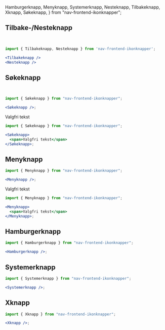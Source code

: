   Hamburgerknapp,
  Menyknapp,
  Systemerknapp,
  Nesteknapp,
  Tilbakeknapp,
  Xknapp,
  Søkeknapp,
} from "nav-frontend-ikonknapper";

## Tilbake-/Nesteknapp

<Example>
  <Tilbakeknapp />
  &nbsp;
  <Nesteknapp />
</Example>

```jsx
import { Tilbakeknapp, Nesteknapp } from 'nav-frontend-ikonknapper';

<Tilbakeknapp />
<Nesteknapp />
```

## Søkeknapp

<Example>
  <Søkeknapp />
  &nbsp;
</Example>

```jsx
import { Søkeknapp } from "nav-frontend-ikonknapper";

<Søkeknapp />;
```

<Example>
  <Søkeknapp>
    <span>Valgfri tekst</span>
  </Søkeknapp>
</Example>

```jsx
import { Søkeknapp } from "nav-frontend-ikonknapper";

<Søkeknapp>
  <span>Valgfri tekst</span>
</Søkeknapp>;
```

## Menyknapp

<Example>
  <Menyknapp />
</Example>

```jsx
import { Menyknapp } from "nav-frontend-ikonknapper";

<Menyknapp />;
```

<Example>
  <Menyknapp>
    <span>Valgfri tekst</span>
  </Menyknapp>
</Example>

```jsx
import { Menyknapp } from "nav-frontend-ikonknapper";

<Menyknapp>
  <span>Valgfri tekst</span>
</Menyknapp>;
```

## Hamburgerknapp

<Example>
  <Hamburgerknapp />
</Example>

```jsx
import { Hamburgerknapp } from "nav-frontend-ikonknapper";

<Hamburgerknapp />;
```

## Systemerknapp

<Example>
  <Systemerknapp />
</Example>

```jsx
import { Systemerknapp } from "nav-frontend-ikonknapper";

<Systemerknapp />;
```

## Xknapp

<Example>
  <Xknapp />
</Example>

```jsx
import { Xknapp } from "nav-frontend-ikonknapper";

<Xknapp />;
```
